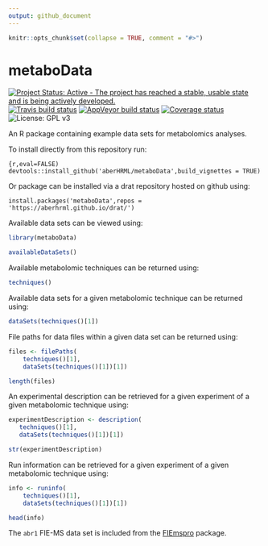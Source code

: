 ```yaml
---
output: github_document
---
```


```r
knitr::opts_chunk$set(collapse = TRUE, comment = "#>")
```

# metaboData

[![Project Status: Active - The project has reached a stable, usable state and is being actively developed.](http://www.repostatus.org/badges/0.1.0/active.svg)](http://www.repostatus.org/#active)
[![Travis build status](https://travis-ci.org/aberHRML/metaboData.svg?branch=master)](https://travis-ci.org/aberHRML/metaboData)
[![AppVeyor build status](https://ci.appveyor.com/api/projects/status/github/aberHRML/metaboData?branch=master&svg=true)](https://ci.appveyor.com/project/aberHRML/metaboData)
[![Coverage status](https://codecov.io/gh/aberHRML/metaboData/branch/master/graph/badge.svg)](https://codecov.io/github/aberHRML/metaboData?branch=master)
![License: GPL v3](https://img.shields.io/badge/License-GPL%20v3-blue.svg)

An R package containing example data sets for metabolomics analyses.

To install directly from this repository run:

```{r,eval=FALSE)
devtools::install_github('aberHRML/metaboData',build_vignettes = TRUE)
```

Or package can be installed via a drat repository hosted on github using:

```rm
install.packages('metaboData',repos = 'https://aberhrml.github.io/drat/')
```

Available data sets can be viewed using:

```r
library(metaboData)

availableDataSets()
```

Available metabolomic techniques can be returned using:

```r
techniques()
```

Available data sets for a given metabolomic technique can be returned using:

```r
dataSets(techniques()[1])
```

File paths for data files within a given data set can be returned using:

```r
files <- filePaths(
    techniques()[1],
    dataSets(techniques()[1])[1])

length(files)
```

An experimental description can be retrieved for a given experiment of a given metabolomic technique using:

```r
experimentDescription <- description(
   techniques()[1],
   dataSets(techniques()[1])[1])

str(experimentDescription)
```

Run information can be retrieved for a given experiment of a given metabolomic technique using:

```r
info <- runinfo(
    techniques()[1],
    dataSets(techniques()[1])[1])

head(info)
```

The `abr1` FIE-MS data set is included from the [FIEmspro](https://github.com/aberHRML/FIEmspro) package. 